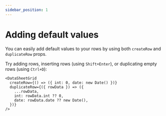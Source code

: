 ```yaml
---
sidebar_position: 1
---
```


# Adding default values

You can easily add default values to your rows by using both `createRow` and `duplicateRow` props.

Try adding rows, inserting rows (using `Shift+Enter`), or duplicating empty rows (using `Ctrl+D`):
<DefaultValues />

```tsx
<DataSheetGrid
  createRow={() => ({ int: 0, date: new Date() })}
  duplicateRow={({ rowData }) => ({
    ...rowData,
    int: rowData.int ?? 0,
    date: rowData.date ?? new Date(),
  })}
/>
```
